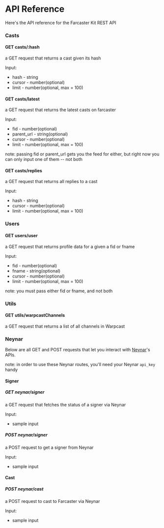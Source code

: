 # API Reference

Here's the API reference for the Farcaster Kit REST API

### Casts

#### GET casts/:hash
a GET request that returns a cast given its hash

Input:
- hash - string
- cursor - number(optional)
- limit - number(optional, max = 100)

#### GET casts/latest
a GET request that returns the latest casts on farcaster

Input:
- fid - number(optional)
- parent_url - string(optional)
- cursor - number(optional)
- limit - number(optional, max = 100)

note: passing fid or parent_url gets you the feed for either, but right now you can only input one of them -- not both

#### GET casts/replies
a GET request that returns all replies to a cast

Input:
- hash - string
- cursor - number(optional)
- limit - number(optional, max = 100)

### Users

#### GET users/user
a GET request that returns profile data for a given a fid or fname

Input:
- fid - number(optional)
- fname - string(optional)
- cursor - number(optional)
- limit - number(optional, max = 100)

note: you must pass either fid or fname, and not both

### Utils

#### GET utils/warpcastChannels
a GET request that returns a list of all channels in Warpcast

### Neynar

Below are all GET and POST requests that let you interact with [Neynar](https://neynar.com)'s APIs.

note: in order to use these Neynar routes, you'll need your Neynar `api_key` handy

#### Signer

##### GET neynar/signer
a GET request that fetches the status of a signer via Neynar

Input: 
- sample input

##### POST neynar/signer
a POST request to get a signer from Neynar

Input: 
- sample input

#### Cast

##### POST neynar/cast
a POST request to cast to Farcaster via Neynar

Input: 
- sample input